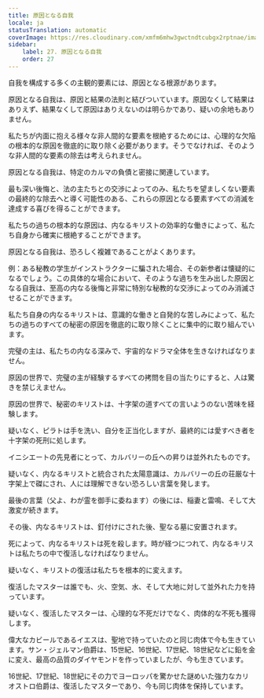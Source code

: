 ```yaml
---
title: 原因となる自我
locale: ja
statusTranslation: automatic
coverImage: https://res.cloudinary.com/xmfm6mhw3gwctndtcubgx2rptnae/image/upload/v1741354419/small_cover_la_gran_rebelion_28716e29d2.webp
sidebar:
    label: 27. 原因となる自我
    order: 27
---
```

自我を構成する多くの主観的要素には、原因となる根源があります。

原因となる自我は、原因と結果の法則と結びついています。原因なくして結果はありえず、結果なくして原因はありえないのは明らかであり、疑いの余地もありません。

私たちが内面に抱える様々な非人間的な要素を根絶するためには、心理的な欠陥の根本的な原因を徹底的に取り除く必要があります。そうでなければ、そのような非人間的な要素の除去は考えられません。

原因となる自我は、特定のカルマの負債と密接に関連しています。

最も深い後悔と、法の主たちとの交渉によってのみ、私たちを望ましくない要素の最終的な除去へと導く可能性のある、これらの原因となる要素すべての消滅を達成する喜びを得ることができます。

私たちの過ちの根本的な原因は、内なるキリストの効率的な働きによって、私たち自身から確実に根絶することができます。

原因となる自我は、恐ろしく複雑であることがよくあります。

例：ある秘教の学生がインストラクターに騙された場合、その新参者は懐疑的になるでしょう。この具体的な場合において、そのような過ちを生み出した原因となる自我は、至高の内なる後悔と非常に特別な秘教的な交渉によってのみ消滅させることができます。

私たち自身の内なるキリストは、意識的な働きと自発的な苦しみによって、私たちの過ちのすべての秘密の原因を徹底的に取り除くことに集中的に取り組んでいます。

完璧の主は、私たちの内なる深みで、宇宙的なドラマ全体を生きなければなりません。

原因の世界で、完璧の主が経験するすべての拷問を目の当たりにすると、人は驚きを禁じえません。

原因の世界で、秘密のキリストは、十字架の道すべての言いようのない苦味を経験します。

疑いなく、ピラトは手を洗い、自分を正当化しますが、最終的には愛すべき者を十字架の死刑に処します。

イニシエートの先見者にとって、カルバリーの丘への昇りは並外れたものです。

疑いなく、内なるキリストと統合された太陽意識は、カルバリーの丘の荘厳な十字架上で磔にされ、人には理解できない恐ろしい言葉を発します。

最後の言葉（父よ、わが霊を御手に委ねます）の後には、稲妻と雷鳴、そして大激変が続きます。

その後、内なるキリストは、釘付けにされた後、聖なる墓に安置されます。

死によって、内なるキリストは死を殺します。時が経つにつれて、内なるキリストは私たちの中で復活しなければなりません。

疑いなく、キリストの復活は私たちを根本的に変えます。

復活したマスターは誰でも、火、空気、水、そして大地に対して並外れた力を持っています。

疑いなく、復活したマスターは、心理的な不死だけでなく、肉体的な不死も獲得します。

偉大なカビールであるイエスは、聖地で持っていたのと同じ肉体で今も生きています。サン・ジェルマン伯爵は、15世紀、16世紀、17世紀、18世紀などに鉛を金に変え、最高の品質のダイヤモンドを作っていましたが、今も生きています。

16世紀、17世紀、18世紀にその力でヨーロッパを驚かせた謎めいた強力なカリオストロ伯爵は、復活したマスターであり、今も同じ肉体を保持しています。

